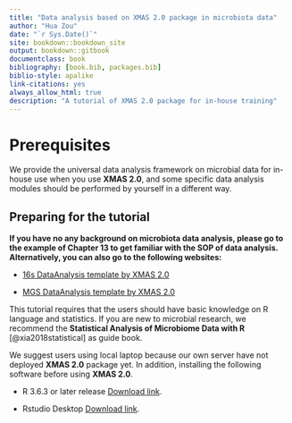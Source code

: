 ```yaml
--- 
title: "Data analysis based on XMAS 2.0 package in microbiota data"
author: "Hua Zou"
date: "`r Sys.Date()`"
site: bookdown::bookdown_site
output: bookdown::gitbook
documentclass: book
bibliography: [book.bib, packages.bib]
biblio-style: apalike
link-citations: yes
always_allow_html: true
description: "A tutorial of XMAS 2.0 package for in-house training"
---
```


# Prerequisites

We provide the universal data analysis framework on microbial data for in-house use when you use **XMAS 2.0**, and some specific data analysis modules should be performed by yourself in a different way.


## Preparing for the tutorial

**If you have no any background on microbiota data analysis, please go to the example of Chapter 13 to get familiar with the SOP of data analysis. Alternatively, you can also go to the following websites:**

* [16s DataAnalysis template by XMAS 2.0](https://xbiomeanalysis.github.io/16s_DataAnalysis_template)

* [MGS DataAnalysis template by XMAS 2.0](https://xbiomeanalysis.github.io/MGS_DataAnalysis_template/)

This tutorial requires that the users should have basic knowledge on R language and statistics. If you are new to microbial research, we recommend the **Statistical Analysis of Microbiome Data with R** [@xia2018statistical] as guide book. 

We suggest users using local laptop because our own server have not deployed **XMAS 2.0** package yet. In addition, installing the following software before using **XMAS 2.0**.

* R 3.6.3 or later release [Download link](https://mirrors.tuna.tsinghua.edu.cn/CRAN/).

* Rstudio Desktop [Download link](https://www.rstudio.com/products/rstudio/download/#download).
